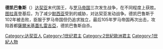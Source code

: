 '''德凯巴鲁斯'''（{{bd|87年||106年|}}）[[达契亚|达契亚]]末代国王，与[[罗马帝国|罗马帝国]]三次发生战争，在不同程度上获胜。[[图拉真|图拉真]]登基后，为了减少[[默西亚_(罗马行省)|默西亚]]受到的威胁，对达契亚发动战争。德凯巴鲁斯于102年被击败，臣服于罗马帝国但仍追求独立，最后105年罗马帝国再次出击，攻陷首都[[薩爾米基蓋扎雷吉亞|薩爾米基蓋扎雷吉亞]]，德凯巴鲁斯自杀。

[[Category:达契亚人|Category:达契亚人]]
[[Category:1世纪君主|Category:1世纪君主]]
[[Category:2世紀歐洲君主|Category:2世紀歐洲君主]]
[[Category:1世紀人物|Category:1世紀人物]]
